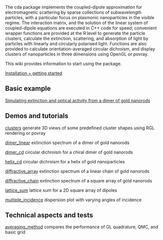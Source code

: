 
The cda package implements the coupled-dipole approximation for electromagnetic scattering by sparse collections of subwavelength particles, with a particular focus on plasmonic nanoparticles in the visible regime. The interaction matrix, and the solution of the linear system of coupled-dipole equations are executed in C++ code for speed; convenient wrapper functions are provided at the R level to generate the particle clusters, calculate the extinction, scattering, and absorption of light by particles with linearly and circularly polarised light. Functions are also provided to calculate orientation-averaged circular dichroism, and display clusters of nanoparticles in three dimensions using OpenGL or povray.

This wiki provides information to start using the package.

[Installation + getting started](wiki/Installation)

## Basic example

[Simulating extinction and optical activity from a dimer of gold nanorods](wiki/basic)

## Demos and tutorials

[clusters](wiki/clusters) generate 3D views of some predefined cluster shapes using RGL rendering or povray

[dimer_linear](wiki/dimer_linear) extinction spectrum of a dimer of gold nanorods

[dimer_cd](wiki/dimer_cd) circular dichroism for a chiral dimer of gold nanorods

[helix_cd](wiki/helix_cd) circular dichroism for a helix of gold nanoparticles

[diffractive_array](wiki/diffractive_chain) extinction spectrum of a linear chain of gold nanorods

[diffractive_chain](wiki/diffractive_array) extinction spectrum of a square array of gold nanorods

[lattice_sum](wiki/lattice_sum) lattice sum for a 2D square array of dipoles

[multiple_incidence](wiki/multiple_incidence) dispersion plot with varying angles of incidence

## Technical aspects and tests

[averaging_method](wiki/averaging_method) compares the performance of GL quadrature, QMC, and basic grid

